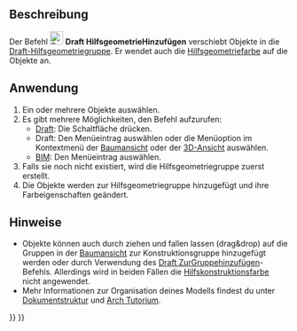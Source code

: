 <languages/>

<div class="mw-translate-fuzzy">
{{Docnav/de
|[[Draft_SelectGroup/de|GruppeWählen]]
|[[Draft_ToggleDisplayMode/de|AnzeigemodusUmschalten]]
|[[Draft_Workbench/de|Draft]]
|IconL=Draft_SelectGroup.svg
|IconR=Draft_ToggleDisplayMode.svg
|IconC=Workbench_Draft.svg
}}
</div>

{{GuiCommand/de
|Name=Draft AddConstruction
|Name/de=Draft HilfsgeometrieHinzufügen
|MenuLocation=Werkzeuge → Zur Hilfsgeometriegruppe hinzufügen<br>Dienstprogramme → Zur Hilfsgeometriegruppe hinzufügen
|Workbenches=[[Draft_Workbench/de|Draft]], [[BIM_Workbench/de|BIM]]
|Version/de=0.17
|SeeAlso=[[Draft_ToggleConstructionMode/de|Draft KonstruktionsmodusUmschalten]], [[Draft_AddToGroup/de|Draft ZuGruppeHinzufügen]]
}}

<span id="Description"></span>
==Beschreibung==

<div class="mw-translate-fuzzy">
Der Befehl [[Image:Draft_AddConstruction.svg|24px]] '''Draft HilfsgeometrieHinzufügen''' verschiebt Objekte in die [[Draft_ToggleConstructionMode/de|Draft-Hilfsgeometriegruppe]]. Er wendet auch die [[Draft_ToggleConstructionMode/de#Einstellungen|Hilfsgeometriefarbe]] auf die Objekte an.
</div>

<span id="Usage"></span>
==Anwendung==

<div class="mw-translate-fuzzy">
# Ein oder mehrere Objekte auswählen.
# Es gibt mehrere Möglichkeiten, den Befehl aufzurufen:
#* [[Draft_Workbench/de|Draft]]: Die Schaltfläche {{Button|[[Image:Draft_AddConstruction.svg|16px]] [[Draft_AddConstruction/de|Zur Hilfsgeometriegruppe hinzufügen]]}} drücken.
#* Draft: Den Menüeintrag {{MenuCommand|Dienstprogramme → [[Image:Draft_AddConstruction.svg|16px]] Zur Hilfsgeometriegruppe hinzufügen}} auswählen oder die Menüoption im Kontextmenü der [[Tree_view/de|Baumansicht]] oder der [[3D_view/de|3D-Ansicht]] auswählen.
#* [[BIM_Workbench/de|BIM]]: Den Menüeintrag {{MenuCommand|Werkzeuge → [[Image:Draft_AddConstruction.svg|16px]] Zur Hilfsgeometriegruppe hinzufügen}} auswählen.
# Falls sie noch nicht existiert, wird die Hilfsgeometriegruppe zuerst erstellt.
# Die Objekte werden zur Hilfsgeometriegruppe hinzugefügt und ihre Farbeigenschaften geändert.
</div>

<span id="Notes"></span>
==Hinweise==

<div class="mw-translate-fuzzy">
* Objekte können auch durch ziehen und fallen lassen (drag&drop) auf die Gruppen in der [[Tree_view/de|Baumansicht]] zur Konstruktionsgruppe hinzugefügt werden oder durch Verwendung des [[Draft_AddToGroup/de|Draft ZurGruppehinzufügen]]-Befehls. Allerdings wird in beiden Fällen die [[Draft_ToggleConstructionMode/de#Einstellungen|Hilfskonstruktionsfarbe]] nicht angewendet.
* Mehr Informationen zur Organisation deines Modells findest du unter [[Document_structure/de|Dokumentstruktur]] und [[Arch_tutorial/de#Ihr_Modell_organisieren|Arch Tutorium]].
</div>


<div class="mw-translate-fuzzy">
{{Docnav/de
|[[Draft_SelectGroup/de|GruppeWählen]]
|[[Draft_ToggleDisplayMode/de|AnzeigemodusUmschalten]]
|[[Draft_Workbench/de|Draft]]
|IconL=Draft_SelectGroup.svg
|IconR=Draft_ToggleDisplayMode.svg
|IconC=Workbench_Draft.svg
}}
</div>

{{Draft Tools navi{{#translation:}}}}
{{Userdocnavi{{#translation:}}}}